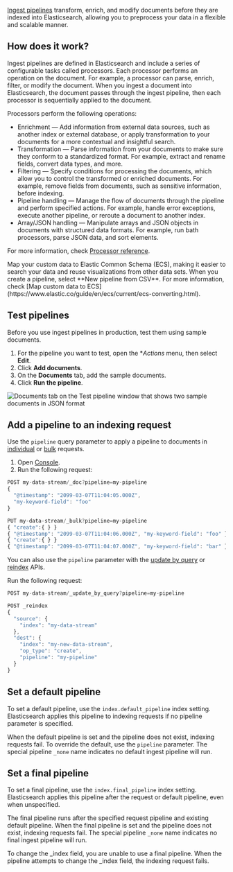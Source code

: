 [Ingest pipelines](app/management/ingest/ingest_pipelines) transform, enrich, and modify documents before they are indexed into Elasticsearch, 
allowing you to preprocess your data in a flexible and scalable manner.

## How does it work?

Ingest pipelines are defined in Elasticsearch and include a series of configurable tasks called processors. Each processor performs an operation on 
the document. For example, a processor can parse, enrich, filter, or modify the document. When you ingest a document into Elasticsearch, the document passes through the ingest pipeline, then
each processor is sequentially applied to the document. 

Processors perform the following operations:

- Enrichment &mdash; Add information from external data sources, such as another index or external database, or apply transformation to your documents for a more contextual and insightful search.
- Transformation &mdash; Parse information from your documents to make sure they conform to a standardized format. For example, extract and rename fields, convert data types, and more.
- Filtering &mdash; Specify conditions for processing the documents, which allow you to control the transformed or enriched documents. For example, remove fields from documents, such as sensitive information, before indexing.
- Pipeline handling &mdash; Manage the flow of documents through the pipeline and perform specified actions. For example, handle error exceptions, execute another pipeline, or reroute a document to another index. 
- Array/JSON handling &mdash; Manipulate arrays and JSON objects in documents with structured data formats. For example, run bath processors, parse JSON data, and sort elements. 

For more information, check [Processor reference](https://www.elastic.co/guide/en/elasticsearch/reference/current/processors.html#ingest-processors-categories). 

<DocCallOut title="Tip">
Map your custom data to Elastic Common Schema (ECS), making it easier to search your data and reuse visualizations from other data sets. 
When you create a pipeline, select **New pipeline from CSV**. For more information, check [Map custom data to ECS](https://www.elastic.co/guide/en/ecs/current/ecs-converting.html).
</DocCallOut>

## Test pipelines

Before you use ingest pipelines in production, test them using sample documents.

1. For the pipeline you want to test, open the **Actions* menu, then select **Edit**.
1. Click **Add documents**.
1. On the **Documents** tab, add the sample documents. 
1. Click **Run the pipeline**.

![Documents tab on the Test pipeline window that shows two sample documents in JSON format](./images/ingest-pipelines-test.gif)

## Add a pipeline to an indexing request

Use the `pipeline` query parameter to apply a pipeline to documents in 
[individual](https://docs.elastic.co/api-reference/search/index) or [bulk](https://docs.elastic.co/api-reference/search/bulk) requests.

1. Open [Console](app/dev_tools#/console).
1. Run the following request:

```js
POST my-data-stream/_doc?pipeline=my-pipeline
{
  "@timestamp": "2099-03-07T11:04:05.000Z",
  "my-keyword-field": "foo"
}

PUT my-data-stream/_bulk?pipeline=my-pipeline
{ "create":{ } }
{ "@timestamp": "2099-03-07T11:04:06.000Z", "my-keyword-field": "foo" }
{ "create":{ } }
{ "@timestamp": "2099-03-07T11:04:07.000Z", "my-keyword-field": "bar" }
```

You can also use the `pipeline` parameter with the [update by query](https://docs.elastic.co/api-reference/search/update-by-query) or [reindex](https://docs.elastic.co/api-reference/search/reindex) APIs.

Run the following request:

```js
POST my-data-stream/_update_by_query?pipeline=my-pipeline

POST _reindex
{
  "source": {
    "index": "my-data-stream"
  },
  "dest": {
    "index": "my-new-data-stream",
    "op_type": "create",
    "pipeline": "my-pipeline"
  }
}
```

## Set a default pipeline

To set a default pipeline, use the `index.default_pipeline` index setting. Elasticsearch applies this pipeline to indexing requests if no pipeline parameter is specified.

When the default pipeline is set and the pipeline does not exist, indexing requests fail. To override the default, use the `pipeline` parameter. 
The special pipeline `_none` name indicates no default ingest pipeline will run.

## Set a final pipeline

To set a final pipeline, use the `index.final_pipeline` index setting. Elasticsearch applies this pipeline after the request or default pipeline, even when unspecified.

The final pipeline runs after the specified request pipeline and existing default pipeline. When the final pipeline is set and the pipeline does not exist, indexing requests fail. 
The special pipeline `_none` name indicates no final ingest pipeline will run.

<DocCallOut title="Note">
To change the _index field, you are unable to use a final pipeline. When the pipeline attempts to change the _index field, the indexing request fails.
</DocCallOut>